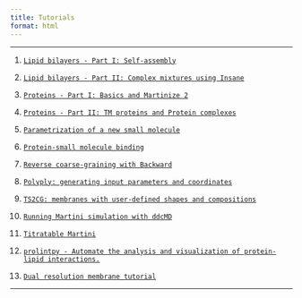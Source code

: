 ```yaml
---
title: Tutorials
format: html
---
```


<hr>

1. [`Lipid bilayers - Part I: Self-assembly`](LipidsI/index.qmd)

1. [`Lipid bilayers - Part II: Complex mixtures using Insane`](LipidsII/index.qmd)

1. [`Proteins - Part I: Basics and Martinize 2`](ProteinsI/index.qmd)

1. [`Proteins - Part II: TM proteins and Protein complexes`](ProteinsII/index.qmd)

1. [`Parametrization of a new small molecule`](Small_Molecule_Parametrization/index.qmd)

1. [`Protein-small molecule binding`](Protein_Ligand_Binding/index.qmd)

1. [`Reverse coarse-graining with Backward`](Backward/index.qmd)

1. [`Polyply: generating input parameters and coordinates`](Polyply/index.qmd)

1. [`TS2CG: membranes with user-defined shapes and compositions`](TS2CG/index.qmd)

1. [`Running Martini simulation with ddcMD`](ddcMD/index.qmd)

1. [`Titratable Martini`](Titratable_Martini/index.qmd)

1. [`prolintpy - Automate the analysis and visualization of protein-lipid interactions.`](ProLint/index.qmd)

1. [`Dual resolution membrane tutorial`](Dual_Resolution_Membrane/index.qmd)

<hr>